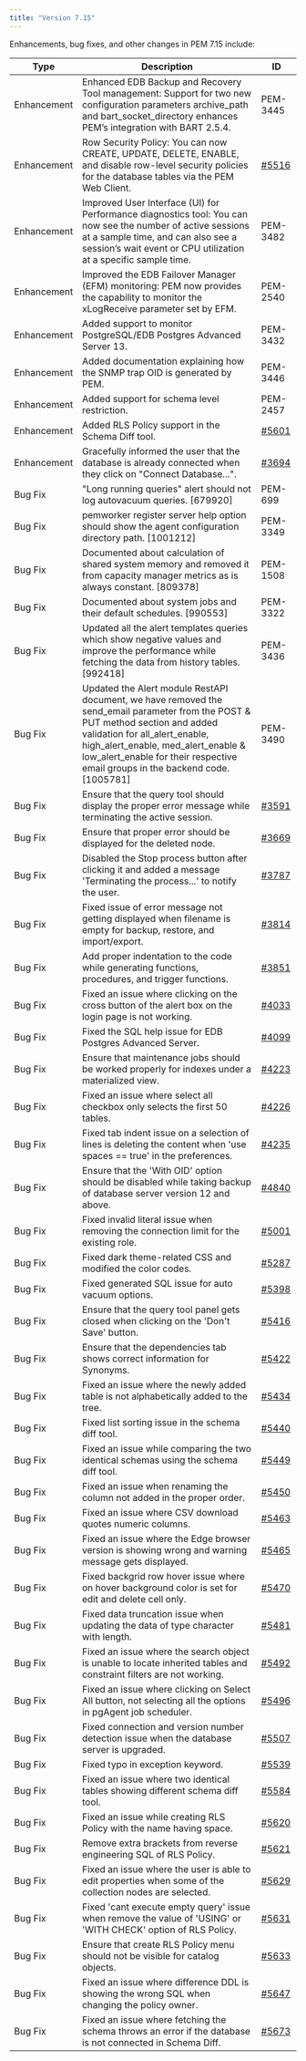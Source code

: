 ```yaml
---
title: "Version 7.15"
---
```


Enhancements, bug fixes, and other changes in PEM 7.15 include:

| Type        | Description | ID |
|-------------|------------ | -- |              
| Enhancement | Enhanced EDB Backup and Recovery Tool management: Support for two new configuration parameters archive_path and bart_socket_directory enhances PEM’s integration with BART 2.5.4.  | PEM-3445 |
| Enhancement | Row Security Policy: You can now CREATE, UPDATE, DELETE, ENABLE, and disable row-level security policies for the database tables via the PEM Web Client.  | [#5516](https://redmine.postgresql.org/issues/5516) |  
| Enhancement | Improved User Interface (UI) for Performance diagnostics tool: You can now see the number of active sessions at a sample time, and can also see a session’s wait event or CPU utilization at a specific sample time.      | PEM-3482 |
| Enhancement | Improved the EDB Failover Manager (EFM) monitoring: PEM now provides the capability to monitor the xLogReceive parameter set by EFM.                | PEM-2540 |
| Enhancement | Added support to monitor PostgreSQL/EDB Postgres Advanced Server 13.             | PEM-3432 |
| Enhancement | Added documentation explaining how the SNMP trap OID is generated by PEM.        | PEM-3446 |
| Enhancement | Added support for schema level restriction.                                      | PEM-2457 |
| Enhancement | Added RLS Policy support in the Schema Diff tool.                                | [#5601](https://redmine.postgresql.org/issues/5601)
| Enhancement | Gracefully informed the user that the database is already connected when they click on "Connect Database...".                                       | [#3694](https://redmine.postgresql.org/issues/3694) |
| Bug Fix     | "Long running queries" alert should not log autovacuum queries. [679920]         | PEM-699 |
| Bug Fix     | pemworker register server help option should show the agent configuration directory path. [1001212]                                                 | PEM-3349 |
| Bug Fix     | Documented about calculation of shared system memory and removed it from capacity manager metrics as is always constant. [809378]                   | PEM-1508 |
| Bug Fix     | Documented about system jobs and their default schedules. [990553]               | PEM-3322 |
| Bug Fix     | Updated all the alert templates queries which show negative values and improve the performance while fetching the data from history tables. [992418] | PEM-3436 |
| Bug Fix     | Updated the Alert module RestAPI document, we have removed the send_email parameter from the POST & PUT method section and added validation for all_alert_enable, high_alert_enable, med_alert_enable & low_alert_enable for their respective email groups in the backend code. [1005781] | PEM-3490 |
| Bug Fix     | Ensure that the query tool should display the proper error message while terminating the active session.                                                                                                                                                                                  | [#3591](https://redmine.postgresql.org/issues/3591) |
| Bug Fix     | Ensure that proper error should be displayed for the deleted node.                                                                                                                                                                                                                        | [#3669](https://redmine.postgresql.org/issues/3669) | 
| Bug Fix     | Disabled the Stop process button after clicking it and added a message 'Terminating the process...' to notify the user.                                                                                                                                                                   | [#3787](https://redmine.postgresql.org/issues/3787) |
| Bug Fix     | Fixed issue of error message not getting displayed when filename is empty for backup, restore, and import/export.                                                                                                                                                                         | [#3814](https://redmine.postgresql.org/issues/3814) |
| Bug Fix     | Add proper indentation to the code while generating functions, procedures, and trigger functions.                                                   | [#3851](https://redmine.postgresql.org/issues/3851) |
| Bug Fix     | Fixed an issue where clicking on the cross button of the alert box on the login page is not working.                                                | [#4033](https://redmine.postgresql.org/issues/4033) |
| Bug Fix     | Fixed the SQL help issue for EDB Postgres Advanced Server.                       | [#4099](https://redmine.postgresql.org/issues/4099) |
| Bug Fix     | Ensure that maintenance jobs should be worked properly for indexes under a materialized view.                                                       | [#4223](https://redmine.postgresql.org/issues/4223) |
| Bug Fix     | Fixed an issue where select all checkbox only selects the first 50 tables.       | [#4226](https://redmine.postgresql.org/issues/4226)
| Bug Fix     | Fixed tab indent issue on a selection of lines is deleting the content when 'use spaces == true' in the preferences.                                | [#4235](https://redmine.postgresql.org/issues/4235) |
| Bug Fix     | Ensure that the 'With OID' option should be disabled while taking backup of database server version 12 and above.                                   | [#4840](https://redmine.postgresql.org/issues/4840) |
| Bug Fix     | Fixed invalid literal issue when removing the connection limit for the existing role.  | [#5001](https://redmine.postgresql.org/issues/5001) |
| Bug Fix     | Fixed dark theme-related CSS and modified the color codes.                       | [#5287](https://redmine.postgresql.org/issues/5287) |
| Bug Fix     | Fixed generated SQL issue for auto vacuum options.                               | [#5398](https://redmine.postgresql.org/issues/5398) |
| Bug Fix     | Ensure that the query tool panel gets closed when clicking on the 'Don't Save' button. | [#5416](https://redmine.postgresql.org/issues/5416) |
| Bug Fix     | Ensure that the dependencies tab shows correct information for Synonyms.         | [#5422](https://redmine.postgresql.org/issues/5422) |
| Bug Fix     | Fixed an issue where the newly added table is not alphabetically added to the tree.    | [#5434](https://redmine.postgresql.org/issues/5434) |
| Bug Fix     | Fixed list sorting issue in the schema diff tool.                                | [#5440](https://redmine.postgresql.org/issues/5440) |
| Bug Fix     | Fixed an issue while comparing the two identical schemas using the schema diff tool.   | [#5449](https://redmine.postgresql.org/issues/5449) |
| Bug Fix     | Fixed an issue when renaming the column not added in the proper order.           | [#5450](https://redmine.postgresql.org/issues/5450) |
| Bug Fix     | Fixed an issue where CSV download quotes numeric columns.                        | [#5463](https://redmine.postgresql.org/issues/5463) |
| Bug Fix     | Fixed an issue where the Edge browser version is showing wrong and warning message gets displayed.                                                  | [#5465](https://redmine.postgresql.org/issues/5465) |
| Bug Fix     | Fixed backgrid row hover issue where on hover background color is set for edit and delete cell only.                                                | [#5470](https://redmine.postgresql.org/issues/5470) |
| Bug Fix     | Fixed data truncation issue when updating the data of type character with length. | [#5481](https://redmine.postgresql.org/issues/5481) |
| Bug Fix     | Fixed an issue where the search object is unable to locate inherited tables and constraint filters are not working.                                 | [#5492](https://redmine.postgresql.org/issues/5492) |
| Bug Fix     | Fixed an issue where clicking on Select All button, not selecting all the options in pgAgent job scheduler.                                         | [#5496](https://redmine.postgresql.org/issues/5496) |
| Bug Fix     | Fixed connection and version number detection issue when the database server is upgraded.                                                           | [#5507](https://redmine.postgresql.org/issues/5507) |
| Bug Fix     | Fixed typo in exception keyword.                                                 | [#5539](https://redmine.postgresql.org/issues/5539) |
| Bug Fix     | Fixed an issue where two identical tables showing different schema diff tool.    | [#5584](https://redmine.postgresql.org/issues/5584) |
| Bug Fix     | Fixed an issue while creating RLS Policy with the name having space.             | [#5620](https://redmine.postgresql.org/issues/5620) |
| Bug Fix     | Remove extra brackets from reverse engineering SQL of RLS Policy.                | [#5621](https://redmine.postgresql.org/issues/5621) |
| Bug Fix     | Fixed an issue where the user is able to edit properties when some of the collection nodes are selected.                                            | [#5629](https://redmine.postgresql.org/issues/5629) |
| Bug Fix     | Fixed 'cant execute empty query' issue when remove the value of 'USING' or 'WITH CHECK' option of RLS Policy.  | [#5631](https://redmine.postgresql.org/issues/5631) |
| Bug Fix     | Ensure that create RLS Policy menu should not be visible for catalog objects. | [#5633](https://redmine.postgresql.org/issues/5633) |
| Bug Fix     | Fixed an issue where difference DDL is showing the wrong SQL when changing the policy owner. | [#5647](https://redmine.postgresql.org/issues/5647) |
| Bug Fix     | Fixed an issue where fetching the schema throws an error if the database is not connected in Schema Diff. | [#5673](https://redmine.postgresql.org/issues/5673) |